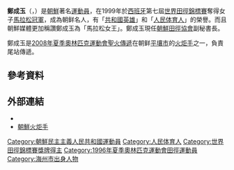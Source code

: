 {{Infobox sportsperson
| name                      = 鄭成玉<br><small>정성옥
| image                     = Jong Song Ok.jpg
| image_size                = 
| alt                       = 
| caption                   = 
| headercolor               = 
| real_name                 = 
| native_name               = 
| native_name_lang          = 
| romanizedname             = 
| english_name              = 
| birth_name                = 
| nickname                  = 
| nationality               = {{DPRK}}
| national_team             = 
| ethnicity                 = 
| hometown                  = 
| citizenship               = 
| birth_date                = {{Birth date and age|year=1974|month=8|day=18}}
| birth_place               = {{flag|PRK|1948}}[[黃海南道|黃海南道]][[海州市|海州市]]
| death_date                = 
| death_place               = 
| resting_place             = 
| resting_place_coordinates = 
| monuments                 = 
| residence                 = 
| education                 = 
| alma_mater                = 
| occupation                = 
| years_active              = 1996年－ 
| employer                  = 
| agent                     = 
| height                    = 
| weight                    = 
| spouse                    = 
| life_partner              = 
| other_interests           = 
| website                   = 
| module                    = 
| country                   = {{PRK}}
| sport                     = 田徑
| disability                = 
| disability_class          = 
| rank                      = 
| event                     = 長跑
| universityteam            = 
| collegeteam               = 
| league                    = 
| league_type               = 
| club                      = 
| team                      = 
| turnedpro                 = 
| partner                   = 
| former_partner            = 
| coach                     = 
| retired                   = 
| coaching                  = 
| module2                   = 
| worlds                    = 
{{ubl
 |'''1999年世界田徑錦標賽'''：馬拉松第一名
}}
| regionals                 = 
| nationals                 = 
| olympics                  = 
{{ubl
 |'''1996年夏季奧林匹克運動會'''：馬拉松第20名
}}
| paralympics               = 
| highestranking            = 
| pb                        = 
{{ubl
 |'''馬拉松'''：2小時26分59秒 （1999年）
}}
| medaltemplates            = 
{{MedalCountry | {{PRK}} }}
{{MedalSport | 女子田徑}}
{{MedalCompetition|世界田徑錦標賽}}
{{MedalGold  | 1999年西班牙塞維亞|馬拉松}}
| show-medals               = 
| module3                   = 
| updated                   = 2016年12月21日
}}
'''鄭成玉'''（{{lang-ko|정성옥}}，{{bd|1974年|8月18日|||}}）是[[朝鮮民主主義人民共和國|朝鮮]]著名[[運動員|運動員]]，在1999年於[[西班牙|西班牙]]第七屆[[世界田徑錦標賽|世界田徑錦標賽]]奪得女子[[馬拉松|馬拉松]][[冠軍|冠軍]]，成為朝鲜名人，有「[[共和国英雄_(朝鲜)|共和國英雄]]」和「[[人民体育人|人民体育人]]」的榮譽。而且朝鮮媒體更加稱讚鄭成玉為「馬拉松女王」。鄭成玉現任[[朝鮮田徑協會|朝鮮田徑協會]]副秘書長。

鄭成玉是[[2008年夏季奧林匹克運動會聖火傳遞|2008年夏季奧林匹克運動會聖火傳遞]]在朝鲜[[平壤市|平壤市]]的[[火炬手|火炬手]]之一，負責尾站傳遞。

== 參考資料 ==
{{Reflist}}

== 外部連結 ==
*{{IAAF name|115562}}
*[http://bjyouth.ynet.com/article.jsp?oid=36947306 朝鮮火炬手]{{dead link|date=十一月 2017 |bot=InternetArchiveBot }}

[[Category:朝鮮民主主義人民共和國運動員|Category:朝鮮民主主義人民共和國運動員]]
[[Category:人民体育人|Category:人民体育人]]
[[Category:世界田徑錦標賽獎牌得主|Category:世界田徑錦標賽獎牌得主]]
[[Category:1996年夏季奧林匹克運動會田徑運動員|Category:1996年夏季奧林匹克運動會田徑運動員]]
[[Category:海州市出身人物|Category:海州市出身人物]]